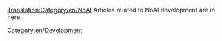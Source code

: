 [[Translation:Category/en/NoAI]]
Articles related to NoAI development are in here.

[[Category:en/Development]]